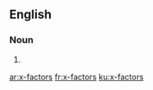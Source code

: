 ==English==

===Noun===
{{head|en|noun plural form}}

# {{plural of|x-factor|lang=en}}

[[ar:x-factors]]
[[fr:x-factors]]
[[ku:x-factors]]